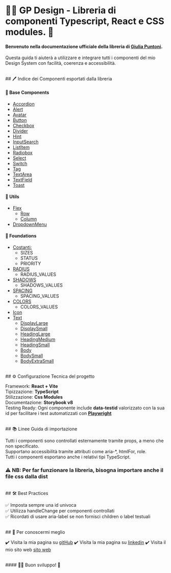 
<Meta title="Introduzione/Guida alla Libreria" />

# 🧚‍♀️ GP Design - Libreria di componenti Typescript, React e CSS modules. 🥰

#### Benvenuto nella documentazione ufficiale della libreria di [Giulia Puntoni](https://www.giuliapuntoni.com/).

Questa guida ti aiuterà a utilizzare e integrare tutti i componenti
del mio Design System con facilità, coerenza e accessibilità.

<br />
## 🖊️ Indice dei Componenti esportati dalla libreria

#### 🔹 Base Components

- [Accordion](?path=/docs/base-components-accordion--docs)
- [Alert](?path=/docs/base-components-alert--docs)
- [Avatar](?path=/docs/base-components-avatar--docs)
- [Button](?path=/docs/base-components-button--docs)
- [Checkbox](?path=/docs/base-components-checkbox--docs)
- [Divider](?path=/docs/base-components-divider--docs)
- [Hint](?path=/docs/base-components-hint--docs)
- [InputSearch](?path=/docs/base-components-inputsearch--docs)
- [ListItem](?path=/docs/base-components-listitem--docs)
- [Radiobox](?path=/docs/base-components-radiobox--docs)
- [Select](?path=/docs/base-components-select--docs)
- [Switch](?path=/docs/base-components-switch--docs)
- [Tag](?path=/docs/base-components-tag--docs)
- [TextArea](?path=/docs/base-components-textarea--docs)
- [TextField](?path=/docs/base-components-textfield--docs)
- [Toast](?path=/docs/base-components-toast--docs)

#### 🔹 Utils

- [Flex](?path=/docs/utils-flex--docs)
  - [Row](?path=/story/utils-flex--row-container)
  - [Column](?path=/story/utils-flex--column-container)
- [DropdownMenu](?path=/docs/utils-dropdownmenu--docs)

#### 🔹 Foundations

- [Costanti:](?path=/docs/foundations-constants--docs)
  - SIZES
  - STATUS
  - PRIORITY
- [RADIUS](?path=/docs/foundations-border-radius--docs)
  - RADIUS_VALUES
- [SHADOWS](?path=/docs/foundations-shadows--docs)
  - SHADOWS_VALUES
- [SPACING](?path=/docs/foundations-spacing--docs)
  - SPACING_VALUES
- [COLORS](?path=/docs/foundations-colors--docs)
  - COLORS_VALUES
- [Icon](?path=/docs/foundations-icons--docs)
- [Text](?path=/docs/foundations-typography--docs)
  - [DisplayLarge](?path=/story/foundations-typography--display-large)
  - [DisplaySmall](?path=/story/foundations-typography--display-small)
  - [HeadingLarge](?path=/story/foundations-typography--heading-large)
  - [HeadingMedium](?path=/story/foundations-typography--heading-medium)
  - [HeadingSmall](?path=/story/foundations-typography--heading-small)
  - [Body](?path=/story/foundations-typography--body)
  - [BodySmall](?path=/story/foundations-typography--body-small)
  - [BodyExtraSmall](?path=/story/foundations-typography--body-extra-small)

<br />
## ⚙️ Configurazione Tecnica del progetto

Framework: **React + Vite** <br />
Tipizzazione: **TypeScript** <br />
Stilizzazione: **Css Modules**<br />
Documentazione: **Storybook v8**<br />
Testing Ready: Ogni componente include **data-testid** valorizzato con la sua id per facilitare i test automatizzati
con **[Playwright](https://playwright.dev/)**

<br />
## 📚 Linee Guida di importazione

Tutti i componenti sono controllati esternamente tramite props, a meno che non specificato.<br />
Supportano accessibilità tramite attributi come aria-\*, htmlFor, role.<br />
Tutti i componenti esportano anche i relativi tipi TypeScript.

### ⚠️ **NB:** Per far funzionare la libreria, bisogna importare anche il file css dalla dist

<br />
## 🛠️ Best Practices

✅ Imposta sempre una id univoca <br />
✅ Utilizza handleChange per componenti controllati<br />
✅ Ricordati di usare aria-label se non fornisci children o label testuali<br />

<br />
## 🤖 Per conoscermi meglio

✔️ Visita la mia pagina su [gitHub](https://github.com/GiuliaPuntoni)
✔️ Visita la mia pagina su [linkedin](https://www.linkedin.com/in/giulia-puntoni-5a0a4496)
✔️ Visita il mio sito web [sito web](https://www.giuliapuntoni.com/)

<br />
#### 🖖🏻 Buon sviluppo! 🚀
